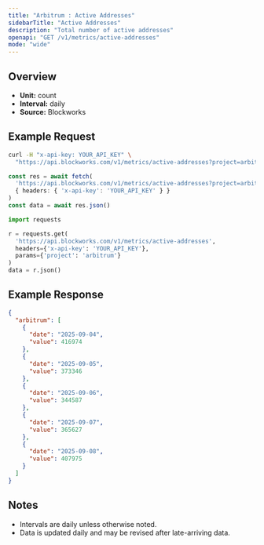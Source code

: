 ```yaml
---
title: "Arbitrum : Active Addresses"
sidebarTitle: "Active Addresses"
description: "Total number of active addresses"
openapi: "GET /v1/metrics/active-addresses"
mode: "wide"
---
```


## Overview

- **Unit:** count
- **Interval:** daily
- **Source:** Blockworks

## Example Request

<CodeGroup>

```bash cURL
curl -H "x-api-key: YOUR_API_KEY" \
  "https://api.blockworks.com/v1/metrics/active-addresses?project=arbitrum"
```

```typescript TypeScript
const res = await fetch(
  'https://api.blockworks.com/v1/metrics/active-addresses?project=arbitrum',
  { headers: { 'x-api-key': 'YOUR_API_KEY' } }
)
const data = await res.json()
```

```python Python
import requests

r = requests.get(
  'https://api.blockworks.com/v1/metrics/active-addresses',
  headers={'x-api-key': 'YOUR_API_KEY'},
  params={'project': 'arbitrum'}
)
data = r.json()
```

</CodeGroup>

## Example Response

```json
{
  "arbitrum": [
    {
      "date": "2025-09-04",
      "value": 416974
    },
    {
      "date": "2025-09-05",
      "value": 373346
    },
    {
      "date": "2025-09-06",
      "value": 344587
    },
    {
      "date": "2025-09-07",
      "value": 365627
    },
    {
      "date": "2025-09-08",
      "value": 407975
    }
  ]
}
```

## Notes
- Intervals are daily unless otherwise noted.
- Data is updated daily and may be revised after late-arriving data.
